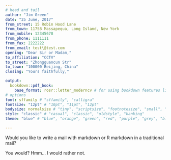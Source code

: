 ```yaml
--- 
# head and tail
author: "Jim Green"
date: "25 June, 2017"
from_street: 15 Robin Hood Lane
from_town: 11758 Massapequa, Long Island, New York
from_mobile: 12345678
from_phone: 1111111
from_fax: 2222222
from_email: test\@test.com
opening: "Dear Sir or Madam,"
to_affiliation: "CCTV"
to_street: "Zhongguancun Str"
to_town: "100000 Beijing, China"
closing: "Yours faithfully,"

output: 
  bookdown::pdf_book:
    base_format: rosr::letter_moderncv # for using bookdown features like \@ref()
# options
font: sffamily # "sffamily", "calligra"
fontsize: "12pt" # "10pt", "11pt", "12pt"
bodysize: normalsize # "tiny", "scriptsize", "footnotesize", "small", "normalsize", "large", "Large", "LARGE", "huge", "Huge"
style: "classic" # "casual", "classic", "oldstyle", "banking" 
theme: "blue" # "blue", "orange", "green", "red", "purple", "grey", "black"

---
```


Would you like to write a mail with markdown or R markdown in a traditional mail?

You would? Hmm... I would rather not.
